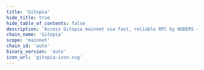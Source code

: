 ```yaml
---
title: 'Gitopia'
hide_title: true
hide_table_of_contents: false
description: 'Access Gitopia mainnet via fast, reliable RPC by NODERS — no limits, Omnichain-ready, and built for scalable Web3'
chain_name: 'Gitopia'
scope: 'mainnet'
chain_id: 'auto'
binary_version: 'auto'
icon_url: 'gitopia-icon.svg'
---
```



<ChainLayout>
  <ChainHero
    name="Gitopia"
    iconUrl="img/gitopia-icon.svg"
    bgColor="#7269CA"
    scope="mainnet"
    chainId="auto"
    nodeVersion="auto"
    token=""
    stakeUrl=""
    restakeUrl="https://restake.app/gitopia/gitopiavaloper1fpwhn7tevwz657rg00mc7zcf9eq4tg0a703dw8"
    websiteUrl="https://gitopia.com/"
    githubUrl="https://github.com/gitopia"
    xUrl="https://twitter.com/gitopiaDAO"
    discordUrl="https://discord.com/invite/aqsKW3hUHD"
  />

  <ProductLinks
    appUrl=""
    appImageUrl="img/products/"
    explorerUrl=""
    explorerImageUrl="img/products/"
    faucetUrl=""
  />

  <ToolsGrid
    chainName="gitopia"
    scope="mainnet"
    showInstall={true}
    showUpgrade={true}
    showGenesis={true}
    showCli={true}
    showEndpoints={true}
    showStateSync={true}
    showSnapshot={true}
    showMonitoring={true}
    showLivePeers={true}
    showSeed={true}
    showAddressBook={true}
    showExplorersList={true}
    showPublicEndpoints={false}
    showUsefulTools={false}
    showUpgradeWatcher={false}
  />

</ChainLayout>
